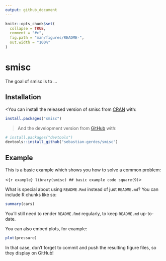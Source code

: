 ```yaml
---
output: github_document
---
```


<!-- README.md is generated from README.Rmd. Please edit that file -->

```r
knitr::opts_chunk$set(
  collapse = TRUE,
  comment = "#>",
  fig.path = "man/figures/README-",
  out.width = "100%"
)
```

# smisc

<!-- badges: start -->
<!-- badges: end -->

The goal of smisc is to ...

## Installation

<You can install the released version of smisc from [CRAN](https://CRAN.R-project.org) with:

``` r
install.packages("smisc")
```
>
And the development version from [GitHub](https://github.com/) with:

``` r
# install.packages("devtools")
devtools::install_github("sebastian-gerdes/smisc")
```
## Example

This is a basic example which shows you how to solve a common problem:

<```{r example}
library(smisc)
## basic example code
square(9)
```>

What is special about using `README.Rmd` instead of just `README.md`? You can include R chunks like so:

```r
summary(cars)
```

You'll still need to render `README.Rmd` regularly, to keep `README.md` up-to-date.

You can also embed plots, for example:

```r
plot(pressure)
```

In that case, don't forget to commit and push the resulting figure files, so they display on GitHub!

